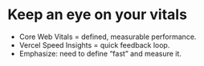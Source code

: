 
<CentralContent>

# Keep an eye on your vitals

</CentralContent>

<Notes>

- Core Web Vitals = defined, measurable performance.
- Vercel Speed Insights = quick feedback loop.
- Emphasize: need to define “fast” and measure it.

</Notes>